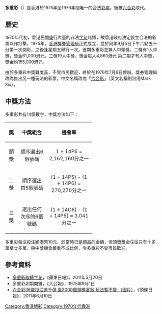 '''多重彩'''（{{lang-en|'''Mark Six'''}}）是香港於1975年至1976年間唯一的合法[[彩票|彩票]]，後被[[六合彩|六合彩]]取代。

==歷史==
1970年代初，香港民間盛行大量的非法[[字花|字花]]賭博，故香港政府決定設立合法的彩票以作打擊。1975年，[[香港獎券管理局|香港獎券管理局]]正式成立，並於同年9月5日下午六點五十分第一次開彩，之後逢星期五舉行一次。首期多重彩並無人中頭獎，二獎有1人中獎，獎金61,000港元。三獎19人中獎，獎金每人4,860港元
第二期才有人中獎，獎金約155,000港元。

由於多重彩中獎難度高，不受市民歡迎，終於在1976年7月6日停辦。獎券管理局改為推出另一種玩法的彩票，中文名稱改為「[[六合彩|六合彩]]」（英文名稱則沿用Mark Six）。

==中獎方法==
多重彩共有14個數字，中獎方法如下：

{|class="wikitable" width="75%"
|-
!width=10%|'''獎'''!!width=25%|'''中獎組合'''!!width=40%|'''機會率'''
|-
|align=center|頭獎||align=center|順序選出6個號碼||align=center| 1 ÷ 14P6 = 2,162,160分之一
|-
|align=center|二獎||align=center|順序選出首5個號碼||align=center| (1 ÷ 14P5) - (1 ÷ 14P6) = 270,270分之一
|-
|align=center|三獎||align=center|選出任何次序的6個號碼||align=center| (1 ÷ 14C6) - (1 ÷ 14P5) ≈ 3,041分之一
|}

多重彩每注投注額港幣10元，於當時已是頗高的金額，但頭獎獎金往往只有十多萬至廿多萬，與中獎機會嚴重不成比例，令多重彩不受市民歡迎。

==參考資料==
*[http://hk.apple.nextmedia.com/template/apple/art_main.php?iss_id=20110520&sec_id=4104&art_id=15270529 多重彩取締字花]，《蘋果日報》，2011年5月20日
*多重彩如期開鑼，《大公報》，1975年9月1日
*[http://news.hkheadline.com/dailynews/photo_popup_for_dail_news.asp?photoid=151118&news_id=151074 六合彩36載投注逾千億 誕3000個頭獎富翁 玩法暫不變 （圖片）]，《頭條日報》，2011年6月10日

[[Category:香港博彩|Category:香港博彩]]
[[Category:1970年代香港|Category:1970年代香港]]
